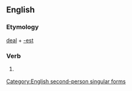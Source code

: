 ==English==

===Etymology===
[[deal]] + [[-est]]

===Verb===
{{infl|en|verb form}}

# {{archaic}} {{form of|Second-person singular simple present form|deal}}

[[Category:English second-person singular forms]]